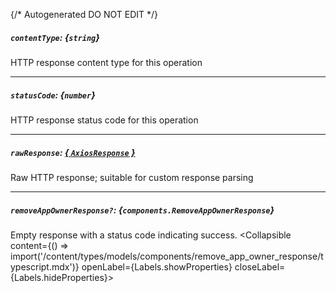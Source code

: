 {/* Autogenerated DO NOT EDIT  */}

##### `contentType`: *{`string`}*
HTTP response content type for this operation

---
##### `statusCode`: *{`number`}*
HTTP response status code for this operation

---
##### `rawResponse`: [*{ `AxiosResponse` }*](https://axios-http.com/docs/res_schema)
Raw HTTP response; suitable for custom response parsing

---
##### `removeAppOwnerResponse?`: *{`components.RemoveAppOwnerResponse`}*
Empty response with a status code indicating success.
<Collapsible content={() => import('/content/types/models/components/remove_app_owner_response/typescript.mdx')} openLabel={Labels.showProperties} closeLabel={Labels.hideProperties}>
</Collapsible>


